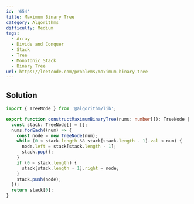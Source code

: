 ```yaml
---
id: '654'
title: Maximum Binary Tree
category: Algorithms
difficulty: Medium
tags:
  - Array
  - Divide and Conquer
  - Stack
  - Tree
  - Monotonic Stack
  - Binary Tree
url: https://leetcode.com/problems/maximum-binary-tree
---
```


## Solution

```typescript filename="solution.ts" copy
import { TreeNode } from '@algorithm/lib';

export function constructMaximumBinaryTree(nums: number[]): TreeNode | null {
  const stack: TreeNode[] = [];
  nums.forEach((num) => {
    const node = new TreeNode(num);
    while (0 < stack.length && stack[stack.length - 1].val < num) {
      node.left = stack[stack.length - 1];
      stack.pop();
    }
    if (0 < stack.length) {
      stack[stack.length - 1].right = node;
    }
    stack.push(node);
  });
  return stack[0];
}
```
